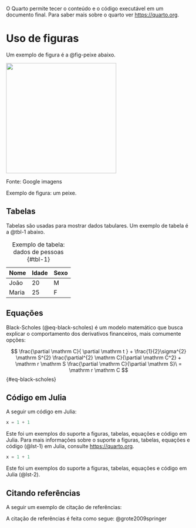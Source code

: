 \chapter{Introdução}

O Quarto permite tecer o conteúdo e o código executável em um documento final. Para saber mais sobre o quarto ver <https://quarto.org>.

# Uso de figuras

Um exemplo de figura é a @fig-peixe abaixo.

::: {#fig-peixe layout-ncol=1}

![](figuras/images.jpg){width=300}

Fonte: Google imagens

Exemplo de figura: um peixe.

:::

## Tabelas

Tabelas são usadas para mostrar dados tabulares. Um exemplo de tabela é a @tbl-1 abaixo.

| Nome | Idade | Sexo |
|------|-------|------|
| João | 20    | M    |
| Maria | 25   | F    |

: Exemplo de tabela: dados de pessoas {#tbl-1}

## Equações

Black-Scholes (@eq-black-scholes) é um modelo matemático que busca explicar o comportamento dos derivativos financeiros, mais comumente opções:

$$
\frac{\partial \mathrm C}{ \partial \mathrm t } + \frac{1}{2}\sigma^{2} \mathrm S^{2}
\frac{\partial^{2} \mathrm C}{\partial \mathrm C^2}
  + \mathrm r \mathrm S \frac{\partial \mathrm C}{\partial \mathrm S}\ =
  \mathrm r \mathrm C 
$$ {#eq-black-scholes}

## Código em Julia

A seguir um código em Julia:

<!-- Aqui precisei fazer uma gabiarra pois não consegui fazer o código ser executado no quarto.org corretamento. Usei o \vspace{0cm} nesse tempo funcionou. -->

\vspace{0cm}

```{#lst-1 .julia lst-cap="Customers Query"}
x = 1 + 1
```

Este foi um exemplos do suporte a figuras, tabelas, equações e código em Julia. Para mais informações sobre o suporte a figuras, tabelas, equações e código (@lst-1) em Julia, consulte <https://quarto.org>.

```{#lst-2 .julia lst-cap="Exemplo de código em Julia"}
x = 1 + 1
```

Este foi um exemplos do suporte a figuras, tabelas, equações e código em Julia (@lst-2).

## Citando referências

A seguir um exemplo de citação de referências:

A citação de referências é feita como segue: @grote2009springer
